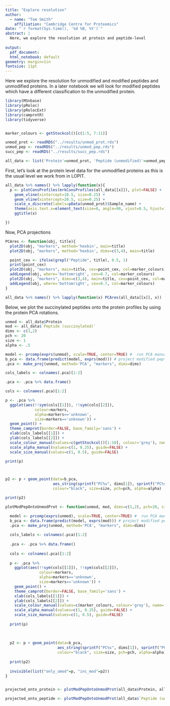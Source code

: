 ```yaml
---
title: "Explore resolution"
author:
  - name: "Tom Smith"
    affiliation: "Cambridge Centre for Proteomics"
date: "`r format(Sys.time(), '%d %B, %Y')`"
abstract: | 
  Here, we explore the resolution at protein and peptide-level
  
output:
  pdf_document:
  html_notebook: default
geometry: margin=1in
fontsize: 11pt
---
```


Here we explore the resolution for unmodified and modified peptides and unmodified proteins. In a later notebook we will look for modified peptides which have a different classification to the unmodified protein.
```r
library(MSnbase)
library(pRoloc)
library(pRolocExt)
library(camprotR)
library(tidyverse)


marker_colours <- getStockcol()[c(1:5, 7:11)]
```

```r
unmod_prot <- readRDS("../results/unmod_prot.rds")
unmod_pep <- readRDS("../results/unmod_pep.rds")
succ_pep <- readRDS("../results/succ_pep.rds")

all_data <- list('Protein'=unmod_prot, 'Peptide (unmodified)'=unmod_pep, 'Peptide (succinylated)'=succ_pep)
```


First, let's look at the protein level data for the unmodified proteins as this is the usual level we work from in LOPIT.

```r

all_data %>% names() %>% lapply(function(x){
  p <- plotConsProfiles(mrkConsProfiles(all_data[[x]]), plot=FALSE) +
    geom_vline(xintercept=10.5, size=0.25) +
    geom_vline(xintercept=20.5, size=0.25) +
    scale_x_discrete(labels=pData(unmod_prot)$Sample_name) +
    theme(axis.text.x=element_text(size=8, angle=90, vjust=0.5, hjust=1)) +
    ggtitle(x)

})

```

Now, PCA projections
```r

PCAres <- function(obj, title){
  plot2D(obj, "markers", method='hexbin', main=title)
  plot2D(obj, "markers", method='hexbin', dims=c(3,4), main=title)

  point_cex <- ifelse(grepl("Peptide", title), 0.5, 1)
  print(point_cex)
  plot2D(obj, "markers", main=title, cex=point_cex, col=marker_colours)
  addLegend(obj, where='bottomright', cex=0.7, col=marker_colours)
  plot2D(obj, "markers", dims=c(3,4), main=title, cex=point_cex, col=marker_colours)
  addLegend(obj, where='bottomright', cex=0.7, col=marker_colours)
}

all_data %>% names() %>% lapply(function(x) PCAres(all_data[[x]], x))

```



Below, we plot the succinylated peptides onto the protein profiles by using the protein PCA rotations.

```r
unmod <- all_data$Protein
mod <- all_data$`Peptide (succinylated)`
dims <- c(1,2)
pch <- 20
size <- 1
alpha <- .5

model <- prcomp(exprs(unmod), scale=TRUE, center=TRUE) #  run PCA manually to get rotations
b_pca <- data.frame(predict(model, exprs(mod))) # project modified peptides using umod protein
.pca <- make_proj(unmod, method='PCA', "markers", dims=dims)

cols_labels <- colnames(.pca)[1:2]

.pca <- .pca %>% data.frame()

cols <- colnames(.pca)[1:2]

p <- .pca %>%
  ggplot(aes(!!sym(cols[[1]]), !!sym(cols[[2]]),
             colour=markers,
             alpha=markers=='unknown',
             size=markers=='unknown')) +
  geom_point() +
  theme_camprot(border=FALSE, base_family='sans') +
  xlab(cols_labels[[1]]) +
  ylab(cols_labels[[2]]) +
  scale_colour_manual(values=c(getStockcol()[1:10], colour='grey'), name='') +
  scale_alpha_manual(values=c(1, 0.25), guide=FALSE) +
  scale_size_manual(values=c(1, 0.5), guide=FALSE)

print(p)



p2 <- p + geom_point(data=b_pca,
                     aes_string(sprintf("PC%s", dims[1]), sprintf("PC%s", dims[2])),
                     colour="black", size=size, pch=pch, alpha=alpha)

print(p2)  
```


```r

plotModPepOntoUnmodProt <- function(unmod, mod, dims=c(1,2), pch=20, size=1, alpha=.5){

  model <- prcomp(exprs(unmod), scale=TRUE, center=TRUE) #  run PCA manually to get rotations
  b_pca <- data.frame(predict(model, exprs(mod))) # project modified peptides using umod protein
  .pca <- make_proj(unmod, method='PCA', "markers", dims=dims)
  
  cols_labels <- colnames(.pca)[1:2]
  
  .pca <- .pca %>% data.frame()
  
  cols <- colnames(.pca)[1:2]
  
  p <- .pca %>%
    ggplot(aes(!!sym(cols[[1]]), !!sym(cols[[2]]),
               colour=markers,
               alpha=markers=='unknown',
               size=markers=='unknown')) +
    geom_point() +
    theme_camprot(border=FALSE, base_family='sans') +
    xlab(cols_labels[[1]]) +
    ylab(cols_labels[[2]]) +
    scale_colour_manual(values=c(marker_colours, colour='grey'), name='') +
    scale_alpha_manual(values=c(1, 0.25), guide=FALSE) +
    scale_size_manual(values=c(1, 0.5), guide=FALSE)
  
  print(p)
  
  
  
  p2 <- p + geom_point(data=b_pca,
                       aes_string(sprintf("PC%s", dims[1]), sprintf("PC%s", dims[2])),
                       colour="black", size=size, pch=pch, alpha=alpha)
  
  print(p2) 
    
  invisible(list("only_umod"=p, "inc_mod"=p2))
}


projected_onto_protein <- plotModPepOntoUnmodProt(all_data$Protein, all_data$`Peptide (succinylated)`, size=0.5)

projected_onto_peptide <- plotModPepOntoUnmodProt(all_data$`Peptide (unmodified)`, all_data$`Peptide (succinylated)`, size=0.5)



```

